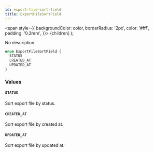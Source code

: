 ```yaml
---
id: export-file-sort-field
title: ExportFileSortField
---
```


<span
style={{
      backgroundColor: color,
      borderRadius: '2px',
      color: '#fff',
      padding: '0.2rem',
    }}>
{children}
</span>
);

No description

```graphql
enum ExportFileSortField {
  STATUS
  CREATED_AT
  UPDATED_AT
}
```

### Values

#### `STATUS`

Sort export file by status.

#### `CREATED_AT`

Sort export file by created at.

#### `UPDATED_AT`

Sort export file by updated at.
